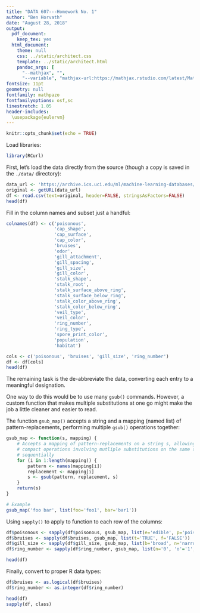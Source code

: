 ```yaml
---
title: "DATA 607---Homework No. 1"
author: "Ben Horvath"
date: "August 28, 2018"
output:
  pdf_document:
    keep_tex: yes
  html_document:
    theme: null
    css: ../static/architect.css
    template: ../static/architect.html
    pandoc_args: [
      "--mathjax", "",
      "--variable", "mathjax-url:https://mathjax.rstudio.com/latest/MathJax.js?config=TeX-AMS-MML_HTMLorMML"]
fontsize: 11pt
geometry: null
fontfamily: mathpazo
fontfamilyoptions: osf,sc
linestretch: 1.05
header-includes:
  \usepackage{eulervm}
---
```


```r
knitr::opts_chunk$set(echo = TRUE)
```

Load libraries:

```r
library(RCurl)
```

First, let's load the data directly from the source (though a copy is saved in the `./data/` directory):

```r
data_url <- 'https://archive.ics.uci.edu/ml/machine-learning-databases/mushroom/agaricus-lepiota.data'
original <- getURL(data_url) 
df <- read.csv(text=original, header=FALSE, stringsAsFactors=FALSE)
head(df)
```

Fill in the column names and subset just a handful:

```r
colnames(df) <- c('poisonous',
                  'cap_shape', 
                  'cap_surface', 
                  'cap_color', 
                  'bruises', 
                  'odor', 
                  'gill_attachment', 
                  'gill_spacing', 
                  'gill_size', 
                  'gill_color', 
                  'stalk_shape', 
                  'stalk_root', 
                  'stalk_surface_above_ring', 
                  'stalk_surface_below_ring', 
                  'stalk_color_above_ring', 
                  'stalk_color_below_ring', 
                  'veil_type', 
                  'veil_color', 
                  'ring_number', 
                  'ring_type', 
                  'spore_print_color', 
                  'population', 
                  'habitat')

cols <- c('poisonous', 'bruises', 'gill_size', 'ring_number')
df <- df[cols]
head(df)
```

The remaining task is the de-abbreviate the data, converting each entry to a meaningful designation. 

One way to do this would be to use many `gsub()` commands. However, a custom function that makes multiple substitutions at one go might make the job a little cleaner and easier to read.

The function `gsub_map()` accepts a string and a mapping (named list) of pattern-replacements, performing multiple `gsub()` operations together:

```r
gsub_map <- function(s, mapping) {
    # Accepts a mapping of pattern-replacements on a string s, allowing more 
    # compact operations involving mutliple substitutions on the same string
    # sequentially
    for (i in 1:length(mapping)) {
        pattern <- names(mapping[i])
        replacement <- mapping[i]
        s <- gsub(pattern, replacement, s)
    }
    return(s)
}

# Example
gsub_map('foo bar', list(foo='foo1', bar='bar1'))
```

Using `sapply()` to apply to function to each row of the columns:

```r
df$poisonous <- sapply(df$poisonous, gsub_map, list(e='edible', p='poisonous'))
df$bruises <- sapply(df$bruises, gsub_map, list(t='TRUE', f='FALSE'))
df$gill_size <- sapply(df$gill_size, gsub_map, list(b='broad', n='narrow'))
df$ring_number <- sapply(df$ring_number, gsub_map, list(n='0', 'o'='1', 't'='2'))

head(df)
```

Finally, convert to proper R data types:

```r
df$bruises <- as.logical(df$bruises)
df$ring_number <- as.integer(df$ring_number)

head(df)
sapply(df, class)
```